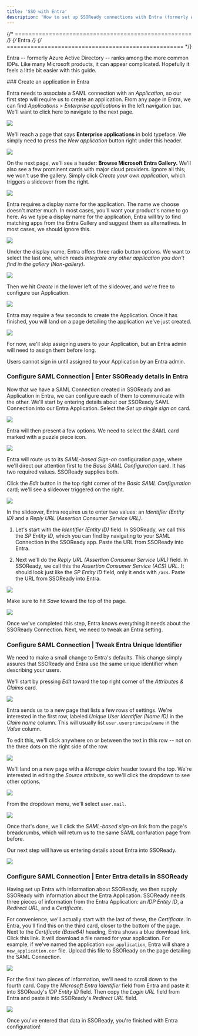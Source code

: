 ```yaml
---
title: 'SSO with Entra'
description: 'How to set up SSOReady connections with Entra (formerly Azure Active Directory)'
---
```


{/* ==================================================== */}
{/*                      Entra                           */}
{/* ==================================================== */}



Entra -- formerly Azure Active Directory -- ranks among the more common IDPs. Like many Microsoft products, it can appear complicated. Hopefully it feels a little bit easier with this guide. 

<Steps>
### Create an application in Entra

Entra needs to associate a SAML connection with an *Application*, so our first step will require us to create an application. From any page in Entra, we can find *Applications* > *Enterprise applications* in the left navigation bar. We'll want to click here to navigate to the next page.

<Frame caption="In the left sidebar, navigate to Applications > Enterprise applications">
  <img src="/docs/assets/idp-assets/entra/entra1.png" />
</Frame>

We'll reach a page that says **Enterprise applications** in bold typeface. We simply need to press the *New application* button right under this header.  

<Frame caption="Select 'New application'">
  <img src="/docs/assets/idp-assets/entra/entra2.png" />
</Frame>

On the next page, we'll see a header: **Browse Microsoft Entra Gallery.** We'll also see a few prominent cards with major cloud providers. Ignore all this; we won't use the gallery. Simply click *Create your own application*, which triggers a slideover from the right. 

<Frame caption="Select 'Create your own application'">
  <img src="/docs/assets/idp-assets/entra/entra3.png" />
</Frame>

Entra requires a display name for the application. The name we choose doesn't matter much. In most cases, you'll want your product's name to go here.
<Info>As we type a display name for the application, Entra will try to find matching apps from the Entra Gallery and suggest them as alternatives. In most cases, we should ignore this.</Info>
<Frame caption="Assign a display name to the Entra application">
  <img src="/docs/assets/idp-assets/entra/entra4.png" />
</Frame>

Under the display name, Entra offers three radio button options. We want to select the last one, which reads *Integrate any other application you don't find in the gallery (Non-gallery)*. 

<Frame caption="Tell Entra we're creating a non-gallery application">
  <img src="/docs/assets/idp-assets/entra/entra5.png" />
</Frame>

Then we hit *Create* in the lower left of the slideover, and we're free to configure our Application.

<Frame caption="Create the application">
  <img src="/docs/assets/idp-assets/entra/entra5b.png" />
</Frame>

Entra may require a few seconds to create the Application. Once it has finished, you will land on a page detailing the application we've just created. 


<Frame caption="When you see this page, you have created your Entra Application">
  <img src="/docs/assets/idp-assets/entra/entra5c.png" />
</Frame>

For now, we'll skip assigning users to your Application, but an Entra admin will need to assign them before long.

<Warning>Users cannot sign in until assigned to your Application by an Entra admin.</Warning>



### Configure SAML Connection | Enter SSOReady details in Entra

Now that we have a SAML Connection created in SSOReady and an Application in Entra, we can configure each of them to communicate with the other. We'll start by entering details about our SSOReady SAML Connection into our Entra Application. Select the *Set up single sign on* card.

<Frame caption="Choose to set up single sign-on">
  <img src="/docs/assets/idp-assets/entra/entra6.png" />
</Frame>

Entra will then present a few options. We need to select the *SAML* card marked with a puzzle piece icon.

<Frame caption="Select SAML as the single sign-on method">
  <img src="/docs/assets/idp-assets/entra/entra6b.png" />
</Frame>

Entra will route us to its *SAML-based Sign-on* configuration page, where we'll direct our attention first to the *Basic SAML Configuration* card. It has two required values. SSOReady supplies both.

Click the *Edit* button in the top right corner of the *Basic SAML Configuration* card; we'll see a slideover triggered on the right.

<Frame caption="Select SAML as the single sign-on method">
  <img src="/docs/assets/idp-assets/entra/entra7.png" />
</Frame>

In the slideover, Entra requires us to enter two values: an *Identifier (Entity ID)* and a *Reply URL (Assertion Consumer Service URL)*.

1. Let's start with the *Identifier (Entity ID)* field. In SSOReady, we call this the *SP Entity ID*, which you can find by navigating to your SAML Connection in the SSOReady app. Paste the URL from SSOReady into Entra.   

2. Next we'll do the *Reply URL (Assertion Consumer Service URL)* field. In SSOReady, we call this the *Assertion Consumer Service (ACS) URL*. It should look just like the *SP Entity ID* field, only it ends with `/acs`. Paste the URL from SSOReady into Entra.
<Frame caption="Enter details from SSOReady into Entra">
  <img src="/docs/assets/idp-assets/entra/entra8.png" />
</Frame>

Make sure to hit *Save* toward the top of the page.

<Frame caption="Save changes">
  <img src="/docs/assets/idp-assets/entra/entra9.png" />
</Frame>

Once we've completed this step, Entra knows everything it needs about the SSOReady Connection. Next, we need to tweak an Entra setting.

### Configure SAML Connection | Tweak Entra Unique Identifier

We need to make a small change to Entra's defaults. This change simply assures that SSOReady and Entra use the same unique identifier when describing your users.

We'll start by pressing *Edit* toward the top right corner of the *Attributes & Claims* card. 

<Frame caption="Pressing 'Edit' on Entra's 'Attributes & Claims' card">
  <img src="/docs/assets/idp-assets/entra/entra12.png" />
</Frame>

Entra sends us to a new page that lists a few rows of settings. We're interested in the first row, labeled *Unique User Identifier (Name ID)* in the *Claim name* column. This will usually list `user.userprincipalname` in the *Value* column. 

To edit this, we'll click anywhere on or between the text in this row -- not on the three dots on the right side of the row.
<Frame caption="Selecting 'Unique User Identifier (Name ID)' as the setting we'd like to change">
  <img src="/docs/assets/idp-assets/entra/entra13.png" />
</Frame>

We'll land on a new page with a *Manage claim* header toward the top. We're interested in editing the *Source attribute*, so we'll click the dropdown to see other options.

<Frame caption="Triggering the dropdown for 'Source attribute'">
  <img src="/docs/assets/idp-assets/entra/entra14.png" />
</Frame>

From the dropdown menu, we'll select `user.mail`.  

<Frame caption="Selecting `user.mail` from the dropdown menu">
  <img src="/docs/assets/idp-assets/entra/entra15.png" />
</Frame>

Once that's done, we'll click the *SAML-based sign-on* link from the page's breadcrumbs, which will return us to the same SAML confuration page from before.

Our next step will have us entering details about Entra into SSOReady.

<Frame caption="Returning to the SAML configuration page">
  <img src="/docs/assets/idp-assets/entra/entra16.png" />
</Frame>




### Configure SAML Connection | Enter Entra details in SSOReady

Having set up Entra with information about SSOReady, we then supply SSOReady with information about the Entra Application. SSOReady needs three pieces of information from the Entra Application: an *IDP Entity ID*, a *Redirect URL*, and a *Certificate*.

For convenience, we'll actually start with the last of these, the *Certificate*. In Entra, you'll find this on the third card, closer to the bottom of the page. Next to the *Certificate (Base64)* heading, Entra shows a blue download link. Click this link. It will download a file named for your application. For example, if we've named the application `new_application`, Entra will share a `new_application.cer` file. Upload this file to SSOReady on the page detailing the SAML Connection.

<Frame caption="Download the Certificate (Base64) from Entra and upload it to SSOReady">
  <img src="/docs/assets/idp-assets/entra/entra10.png" />
</Frame>

For the final two pieces of information, we'll need to scroll down to the fourth card. Copy the *Microsoft Entra Identifier* field from Entra and paste it into SSOReady's *IDP Entity ID* field. Then copy the *Login URL* field from Entra and paste it into SSOReady's *Redirect URL* field.
<Frame caption="Save changes">
  <img src="/docs/assets/idp-assets/entra/entra11.png" />
</Frame>


</Steps>

Once you've entered that data in SSOReady, you're finished with Entra configuration!